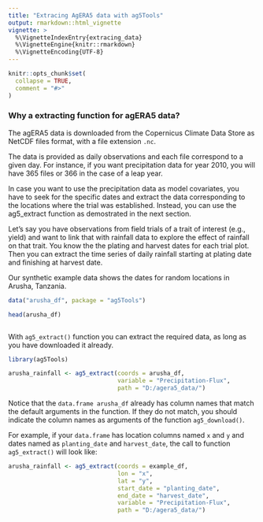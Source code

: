 ```yaml
---
title: "Extracing AgERA5 data with ag5Tools"
output: rmarkdown::html_vignette
vignette: >
  %\VignetteIndexEntry{extracing_data}
  %\VignetteEngine{knitr::rmarkdown}
  %\VignetteEncoding{UTF-8}
---
```


```r
knitr::opts_chunk$set(
  collapse = TRUE,
  comment = "#>"
)
```
### Why a extracting function for agERA5 data?  

The agERA5 data is downloaded from the Copernicus Climate Data Store as NetCDF files format, with a file extension `.nc`.

The data is provided as daily observations and each file correspond to a given day. For instance, if you want precipitation data for year 2010, you will have 365 files or 366 in the case of a leap year.

In case you want to use the precipitation data as model covariates, you have to seek for the specific dates and extract the data corresponding to the locations where the trial was established. Instead, you can use the ag5_extract function as demostrated in the next section.  

Let's say you have observations from field trials of a trait of interest (e.g., yield) and want to link that with rainfall data to explore the effect of rainfall on that trait. You know the the plating and harvest dates for each trial plot. Then you can extract the time series of daily rainfall starting at plating date and finishing at harvest date.  

Our synthetic example data shows the dates for random locations in Arusha, Tanzania.

```r

data("arusha_df", package = "ag5Tools")

head(arusha_df)



```
With `ag5_extract()` function you can extract the required data, as long as you have downloaded it already.
```r

library(ag5Tools)

arusha_rainfall <- ag5_extract(coords = arusha_df,
                               variable = "Precipitation-Flux",
                               path = "D:/agera5_data/")

```
Notice that the `data.frame arusha_df` already has column names that match the default arguments in the function. If they do not match, you should indicate the column names as arguments of the function `ag5_download()`.  

For example, if your `data.frame` has location columns named `x` and `y` and dates named as `planting_date` and `harvest_date`, the call to function `ag5_extract()` will look like:

```r
arusha_rainfall <- ag5_extract(coords = example_df,
                               lon = "x",
                               lat = "y",
                               start_date = "planting_date",
                               end_date = "harvest_date",
                               variable = "Precipitation-Flux",
                               path = "D:/agera5_data/")

```





